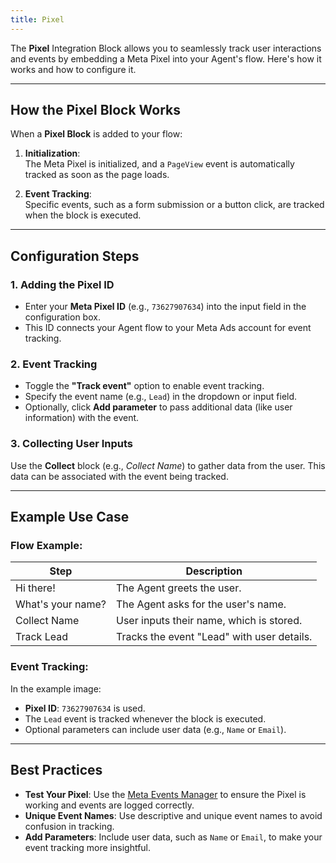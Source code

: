 ```yaml
---
title: Pixel
---
```


The **Pixel** Integration Block allows you to seamlessly track user interactions and events by embedding a Meta Pixel into your Agent's flow. Here's how it works and how to configure it.

---

## **How the Pixel Block Works**

When a **Pixel Block** is added to your flow:

1. **Initialization**:  
   The Meta Pixel is initialized, and a `PageView` event is automatically tracked as soon as the page loads.
   
2. **Event Tracking**:  
   Specific events, such as a form submission or a button click, are tracked when the block is executed.

---

## **Configuration Steps**

### 1. **Adding the Pixel ID**
   - Enter your **Meta Pixel ID** (e.g., `73627907634`) into the input field in the configuration box.
   - This ID connects your Agent flow to your Meta Ads account for event tracking.

### 2. **Event Tracking**
   - Toggle the **"Track event"** option to enable event tracking.
   - Specify the event name (e.g., `Lead`) in the dropdown or input field. 
   - Optionally, click **Add parameter** to pass additional data (like user information) with the event.

### 3. **Collecting User Inputs**
   Use the **Collect** block (e.g., *Collect Name*) to gather data from the user. This data can be associated with the event being tracked.

---

## **Example Use Case**

### Flow Example:
| Step       | Description                                 |
|------------|---------------------------------------------|
| Hi there!  | The Agent greets the user.                 |
| What's your name? | The Agent asks for the user's name.  |
| Collect Name | User inputs their name, which is stored.  |
| Track Lead  | Tracks the event "Lead" with user details. |

### Event Tracking:
In the example image:
- **Pixel ID**: `73627907634` is used.
- The `Lead` event is tracked whenever the block is executed.
- Optional parameters can include user data (e.g., `Name` or `Email`).

---

## **Best Practices**

- **Test Your Pixel**: Use the [Meta Events Manager](https://www.facebook.com/events_manager/) to ensure the Pixel is working and events are logged correctly.
- **Unique Event Names**: Use descriptive and unique event names to avoid confusion in tracking.
- **Add Parameters**: Include user data, such as `Name` or `Email`, to make your event tracking more insightful.